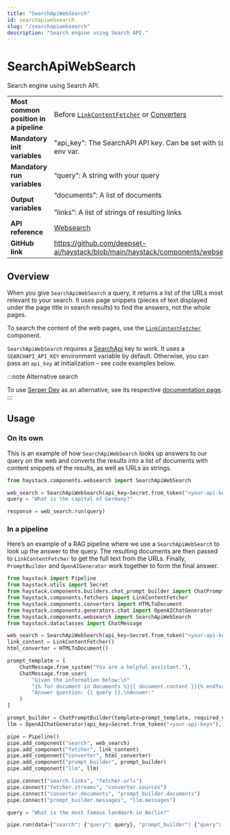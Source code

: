 ```yaml
---
title: "SearchApiWebSearch"
id: searchapiwebsearch
slug: "/searchapiwebsearch"
description: "Search engine using Search API."
---
```


# SearchApiWebSearch

Search engine using Search API.

|  |  |
| --- | --- |
| **Most common position in a pipeline** | Before [`LinkContentFetcher`](../fetchers/linkcontentfetcher.mdx)  or [Converters](../converters.mdx)  |
| **Mandatory init variables** | "api_key": The SearchAPI API key. Can be set with `SEARCHAPI_API_KEY` env var. |
| **Mandatory run variables** | “query”: A string with your query |
| **Output variables** | “documents”: A list of documents  <br /> <br />”links”: A list of strings of resulting links |
| **API reference** | [Websearch](/reference/websearch-api) |
| **GitHub link** | https://github.com/deepset-ai/haystack/blob/main/haystack/components/websearch/searchapi.py |

## Overview

When you give `SearchApiWebSearch` a query, it returns a list of the URLs most relevant to your search. It uses page snippets (pieces of text displayed under the page title in search results) to find the answers, not the whole pages.

To search the content of the web pages, use the [`LinkContentFetcher`](../fetchers/linkcontentfetcher.mdx) component.

`SearchApiWebSearch` requires a [SearchApi](https://www.searchapi.io) key to work. It uses a `SEARCHAPI_API_KEY` environment variable by default. Otherwise, you can pass an `api_key` at initialization – see code examples below.

:::note Alternative search

To use [Serper Dev](https://serper.dev/?gclid=Cj0KCQiAgqGrBhDtARIsAM5s0_kPElllv3M59UPok1Ad-ZNudLaY21zDvbt5qw-b78OcUoqqvplVHRwaAgRgEALw_wcB) as an alternative, see its respective [documentation page](serperdevwebsearch.mdx).
:::

## Usage

### On its own

This is an example of how `SearchApiWebSearch` looks up answers to our query on the web and converts the results into a list of documents with content snippets of the results, as well as URLs as strings.

```python
from haystack.components.websearch import SearchApiWebSearch

web_search = SearchApiWebSearch(api_key=Secret.from_token("<your-api-key>"))
query = "What is the capital of Germany?"

response = web_search.run(query)
```

### In a pipeline

Here’s an example of a RAG pipeline where we use a `SearchApiWebSearch` to look up the answer to the query. The resulting documents are then passed to `LinkContentFetcher` to get the full text from the URLs. Finally, `PromptBuilder` and `OpenAIGenerator` work together to form the final answer.

```python
from haystack import Pipeline
from haystack.utils import Secret
from haystack.components.builders.chat_prompt_builder import ChatPromptBuilder
from haystack.components.fetchers import LinkContentFetcher
from haystack.components.converters import HTMLToDocument
from haystack.components.generators.chat import OpenAIChatGenerator
from haystack.components.websearch import SearchApiWebSearch
from haystack.dataclasses import ChatMessage

web_search = SearchApiWebSearch(api_key=Secret.from_token("<your-api-key>"), top_k=2)
link_content = LinkContentFetcher()
html_converter = HTMLToDocument()

prompt_template = [
    ChatMessage.from_system("You are a helpful assistant."),
    ChatMessage.from_user(
        "Given the information below:\n"
        "{% for document in documents %}{{ document.content }}{% endfor %}\n"
        "Answer question: {{ query }}.\nAnswer:"
    )
]

prompt_builder = ChatPromptBuilder(template=prompt_template, required_variables={"query", "documents"})
llm = OpenAIChatGenerator(api_key=Secret.from_token("<your-api-key>"), model="gpt-3.5-turbo")

pipe = Pipeline()
pipe.add_component("search", web_search)
pipe.add_component("fetcher", link_content)
pipe.add_component("converter", html_converter)
pipe.add_component("prompt_builder", prompt_builder)
pipe.add_component("llm", llm)

pipe.connect("search.links", "fetcher.urls")
pipe.connect("fetcher.streams", "converter.sources")
pipe.connect("converter.documents", "prompt_builder.documents")
pipe.connect("prompt_builder.messages", "llm.messages")

query = "What is the most famous landmark in Berlin?"

pipe.run(data={"search": {"query": query}, "prompt_builder": {"query": query}})
```
